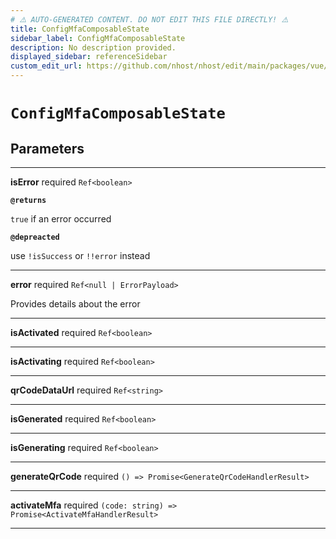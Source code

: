 ```yaml
---
# ⚠️ AUTO-GENERATED CONTENT. DO NOT EDIT THIS FILE DIRECTLY! ⚠️
title: ConfigMfaComposableState
sidebar_label: ConfigMfaComposableState
description: No description provided.
displayed_sidebar: referenceSidebar
custom_edit_url: https://github.com/nhost/nhost/edit/main/packages/vue/src/useConfigMfa.ts#L25
---
```


# `ConfigMfaComposableState`

## Parameters

---

**<span className="parameter-name">isError</span>** <span className="optional-status">required</span> `Ref<boolean>`

**`@returns`**

`true` if an error occurred

**`@depreacted`**

use `!isSuccess` or `!!error` instead

---

**<span className="parameter-name">error</span>** <span className="optional-status">required</span> `Ref<null | ErrorPayload>`

Provides details about the error

---

**<span className="parameter-name">isActivated</span>** <span className="optional-status">required</span> `Ref<boolean>`

---

**<span className="parameter-name">isActivating</span>** <span className="optional-status">required</span> `Ref<boolean>`

---

**<span className="parameter-name">qrCodeDataUrl</span>** <span className="optional-status">required</span> `Ref<string>`

---

**<span className="parameter-name">isGenerated</span>** <span className="optional-status">required</span> `Ref<boolean>`

---

**<span className="parameter-name">isGenerating</span>** <span className="optional-status">required</span> `Ref<boolean>`

---

**<span className="parameter-name">generateQrCode</span>** <span className="optional-status">required</span> `() => Promise<GenerateQrCodeHandlerResult>`

---

**<span className="parameter-name">activateMfa</span>** <span className="optional-status">required</span> `(code: string) => Promise<ActivateMfaHandlerResult>`

---
